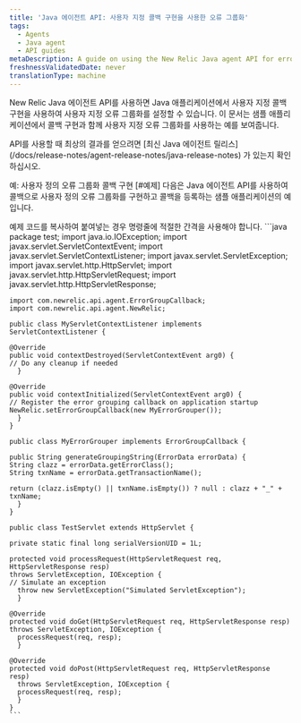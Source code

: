 ```yaml
---
title: 'Java 에이전트 API: 사용자 지정 콜백 구현을 사용한 오류 그룹화'
tags:
  - Agents
  - Java agent
  - API guides
metaDescription: A guide on using the New Relic Java agent API for error grouping with a custom callback implementation.
freshnessValidatedDate: never
translationType: machine
---
```


New Relic Java 에이전트 API를 사용하면 Java 애플리케이션에서 사용자 지정 콜백 구현을 사용하여 사용자 지정 오류 그룹화를 설정할 수 있습니다. 이 문서는 샘플 애플리케이션에서 콜백 구현과 함께 사용자 지정 오류 그룹화를 사용하는 예를 보여줍니다.

<Callout variant="important">
  API를 사용할 때 최상의 결과를 얻으려면 [최신 Java 에이전트 릴리스](/docs/release-notes/agent-release-notes/java-release-notes) 가 있는지 확인하십시오.
</Callout>

예: 사용자 정의 오류 그룹화 콜백 구현 \[#예제] 다음은 Java 에이전트 API를 사용하여 콜백으로 사용자 정의 오류 그룹화를 구현하고 콜백을 등록하는 샘플 애플리케이션의 예입니다.

<Callout variant="tip">
  예제 코드를 복사하여 붙여넣는 경우 명령줄에 적절한 간격을 사용해야 합니다.
</Callout>

<CollapserGroup>
  <Collapser
    id="error-group-callback-example"
    title="오류 그룹화 콜백 구현 예"
  >
    ```java
    package test;
    import java.io.IOException;
    import javax.servlet.ServletContextEvent;
    import javax.servlet.ServletContextListener;
    import javax.servlet.ServletException;
    import javax.servlet.http.HttpServlet;
    import javax.servlet.http.HttpServletRequest;
    import javax.servlet.http.HttpServletResponse;

    import com.newrelic.api.agent.ErrorGroupCallback;
    import com.newrelic.api.agent.NewRelic;

    public class MyServletContextListener implements ServletContextListener {

    @Override
    public void contextDestroyed(ServletContextEvent arg0) {
    // Do any cleanup if needed
      }

    @Override
    public void contextInitialized(ServletContextEvent arg0) {
    // Register the error grouping callback on application startup
    NewRelic.setErrorGroupCallback(new MyErrorGrouper());
      }
    }

    public class MyErrorGrouper implements ErrorGroupCallback {

    public String generateGroupingString(ErrorData errorData) {
    String clazz = errorData.getErrorClass();
    String txnName = errorData.getTransactionName();

    return (clazz.isEmpty() || txnName.isEmpty()) ? null : clazz + "_" + txnName;
      }
    }

    public class TestServlet extends HttpServlet {

    private static final long serialVersionUID = 1L;

    protected void processRequest(HttpServletRequest req, HttpServletResponse resp)
    throws ServletException, IOException {
    // Simulate an exception
      throw new ServletException("Simulated ServletException");
      }

    @Override
    protected void doGet(HttpServletRequest req, HttpServletResponse resp)
    throws ServletException, IOException {
      processRequest(req, resp);
      }

    @Override
    protected void doPost(HttpServletRequest req, HttpServletResponse resp)
      throws ServletException, IOException {
      processRequest(req, resp);
      }
    }
    ```
  </Collapser>
</CollapserGroup>